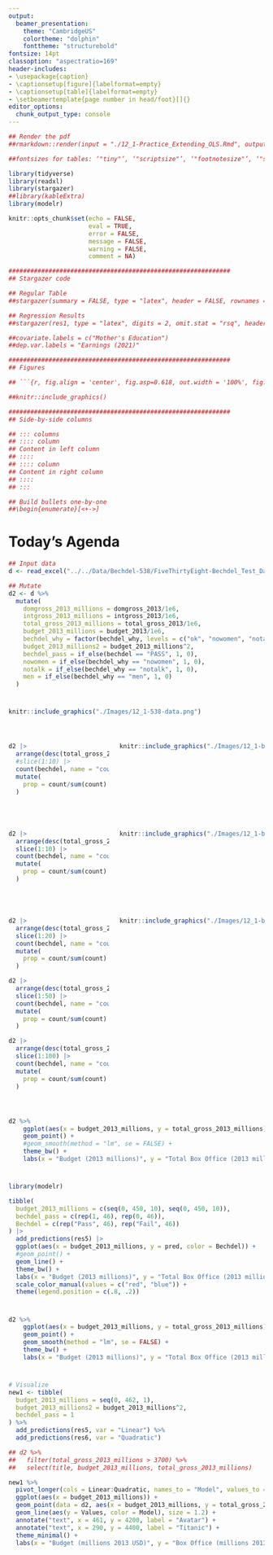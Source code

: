 ```yaml
---
output:
  beamer_presentation:
    theme: "CambridgeUS"
    colortheme: "dolphin"
    fonttheme: "structurebold"
fontsize: 14pt
classoption: "aspectratio=169"
header-includes:
- \usepackage{caption}
- \captionsetup[figure]{labelformat=empty}
- \captionsetup[table]{labelformat=empty}
- \setbeamertemplate{page number in head/foot}[]{}
editor_options: 
  chunk_output_type: console
---
```


```r
## Render the pdf
##rmarkdown::render(input = "./12_1-Practice_Extending_OLS.Rmd", output_file = "./12_1-Practice_Extending_OLS.pdf")

##fontsizes for tables: ‘"tiny"’, ‘"scriptsize"’, ‘"footnotesize"’, ‘"small"’, ‘"normalsize"’, ‘"large"’, ‘"Large"’, ‘"LARGE"’, ‘"huge"’, ‘"Huge"’

library(tidyverse)
library(readxl)
library(stargazer)
##library(kableExtra)
library(modelr)

knitr::opts_chunk$set(echo = FALSE,
                      eval = TRUE,
                      error = FALSE,
                      message = FALSE,
                      warning = FALSE,
                      comment = NA)

#############################################################
## Stargazer code

## Regular Table
##stargazer(summary = FALSE, type = "latex", header = FALSE, rownames = FALSE, float = FALSE)

## Regression Results
##stargazer(res1, type = "latex", digits = 2, omit.stat = "rsq", header = FALSE, font.size = "footnotesize", star.cutoffs = .05, notes = "*p < 0.05", notes.append = FALSE, dep.var.caption = "", float = FALSE)

##covariate.labels = c("Mother's Education")
##dep.var.labels = "Earnings (2021)"

#############################################################
## Figures

## ```{r, fig.align = 'center', fig.asp=0.618, out.width = '100%', fig.width = 7}

##knitr::include_graphics()

#############################################################
## Side-by-side columns

## ::: columns
## :::: column
## Content in left column
## ::::
## :::: column
## Content in right column
## ::::
## :::

## Build bullets one-by-one
##\begin{enumerate}[<+->]

```


# Today's Agenda
\begin{large}

Practice extending the OLS Regression

\begin{enumerate}

\item Dummy predictors
\item Categorical predictors
\item Transforming the variables
\item Transforming the model

\end{enumerate}

\end{large}

\vspace{.25in}

\begin{center}
Justin Leinaweaver (Spring 2022)
\end{center}

```r
## Input data
d <- read_excel("../../Data/Bechdel-538/FiveThirtyEight-Bechdel_Test_Data.xlsx", na = "NA")

## Mutate
d2 <- d %>%
  mutate(
    domgross_2013_millions = domgross_2013/1e6,
    intgross_2013_millions = intgross_2013/1e6,
    total_gross_2013_millions = total_gross_2013/1e6,
    budget_2013_millions = budget_2013/1e6,
    bechdel_why = factor(bechdel_why, levels = c("ok", "nowomen", "notalk", "men")),
    budget_2013_millions2 = budget_2013_millions^2,
    bechdel_pass = if_else(bechdel == "PASS", 1, 0),
    nowomen = if_else(bechdel_why == "nowomen", 1, 0),
    notalk = if_else(bechdel_why == "notalk", 1, 0),
    men = if_else(bechdel_why == "men", 1, 0)
  )
```


# 
\begin{center}
\textbf{Hickey, W. (2014, Apr 1). The Dollar-And-Cents Case Against Hollywood’s Exclusion of Women. FiveThirtyEight.}
\end{center}

```r
knitr::include_graphics("./Images/12_1-538-data.png")
```


# 
\begin{columns}
\begin{column}{.6\textwidth}
\vspace{.5in}
\begin{Large}
\begin{center}
\textbf{The Bechdel Test: Sexism at the Movies}
\end{center}
\end{Large}

\end{column}

\begin{column}{.4\textwidth}
```r
knitr::include_graphics("./Images/12_1-bechdel.jpg")
```
\end{column}
\end{columns}


# 
::: columns
:::: column
\begin{Large}
\begin{center}
\textbf{The Bechdel Test: Sexism at the Movies}

\vspace{.75in}

What proportion of movies in this dataset pass the Bechdel test?

\end{center}
\end{Large}

```r
d2 |>
  arrange(desc(total_gross_2013)) |>
  #slice(1:10) |>
  count(bechdel, name = "count") |>
  mutate(
    prop = count/sum(count)
  )
```

::::
:::: column
```r
knitr::include_graphics("./Images/12_1-bechdel.jpg")
```
::::
:::



# 
::: columns
:::: column
\begin{Large}
\begin{center}
\textbf{The Bechdel Test: Sexism at the Movies}

\vspace{.75in}

What proportion of the top 10 movies pass the Bechdel test?

\end{center}
\end{Large}

```r
d2 |>
  arrange(desc(total_gross_2013)) |>
  slice(1:10) |>
  count(bechdel, name = "count") |>
  mutate(
    prop = count/sum(count)
  )
```

::::
:::: column
```r
knitr::include_graphics("./Images/12_1-bechdel.jpg")
```
::::
:::



# 
::: columns
:::: column
\begin{Large}
\begin{center}
\textbf{The Bechdel Test: Sexism at the Movies}

\vspace{.75in}

Any better in the top 20? 50? Or 100?

\end{center}
\end{Large}

```r
d2 |>
  arrange(desc(total_gross_2013)) |>
  slice(1:20) |>
  count(bechdel, name = "count") |>
  mutate(
    prop = count/sum(count)
  )

d2 |>
  arrange(desc(total_gross_2013)) |>
  slice(1:50) |>
  count(bechdel, name = "count") |>
  mutate(
    prop = count/sum(count)
  )

d2 |>
  arrange(desc(total_gross_2013)) |>
  slice(1:100) |>
  count(bechdel, name = "count") |>
  mutate(
    prop = count/sum(count)
  )
```

::::
:::: column
```r
knitr::include_graphics("./Images/12_1-bechdel.jpg")
```
::::
:::




# 
\begin{Large}
\begin{center}
\textbf{Do sexist movies (Bechdel = Fail) make more money at the box office?}
\end{center}

\vspace{.5in}

\begin{itemize}
\item Regress total\_gross\_2013 on bechdel
\end{itemize}

\end{Large}



# 
\begin{Large}
\begin{center}
\textbf{Do sexist movies (Bechdel = Fail) make more money at the box office?}
\end{center}

\vspace{.5in}

\begin{enumerate}
\item Create a new dummy variable: bechdel\_pass

\item Rescale box office into millions of USD

\item Regress total\_gross\_2013 on bechdel\_pass
\end{enumerate}

\end{Large}



# 
\begin{center}
```r
##########
## Exercise 1
res1 <- d2 %>% lm(data = ., total_gross_2013_millions ~ bechdel_pass)

stargazer(res1, digits = 2, omit.stat = "rsq", star.cutoffs = .05, notes = "*p<0.05", notes.append = FALSE, dep.var.caption = "", dep.var.labels = c("Box Office (millions)"), header = FALSE, float = FALSE, font.size = "small")

#summary(res1)
```
\end{center}




# 
\begin{large}
\begin{center}
\textbf{Is the international market more sexist then the domestic market?}
\end{center}

\vspace{.5in}

Fit and evaluate the following two models:

\begin{itemize}
\item Model 1: Regress domgross\_2013 on bechdel\_pass
\item Model 2: Regress intgross\_2013 on bechdel\_pass
\end{itemize}

\end{large}


# 
\begin{center}
```r
##########
## Exercise 2
res2 <- d2 %>% lm(data = ., domgross_2013_millions ~ bechdel_pass)
res3 <- d2 %>% lm(data = ., intgross_2013_millions ~ bechdel_pass)

stargazer(res1, res2, res3, digits = 2, omit.stat = "rsq", star.cutoffs = .05, notes = "*p<0.05", notes.append = FALSE, dep.var.caption = "", dep.var.labels = c("Box Office (millions)", "Domestic", "International"), header = FALSE, float = FALSE, font.size = "footnotesize")
```
\end{center}



# 
\begin{large}

\begin{center}
\textbf{What kinds of sexism make the most money at the box office?}
\end{center}

\vspace{.25in}

\textbf{bechdel\_why}

\begin{enumerate}
\item nowomen = Fewer than two women
\item notalk = Women don't talk to each other
\item men = Women only talk about men
\item ok = Passes the test
\end{enumerate}

\end{large}



# 
\begin{large}

\begin{center}
\textbf{What kinds of sexism make the most money at the box office?}
\end{center}

\vspace{.25in}

\begin{enumerate}
\item Convert bechdel\_why to three dummies: nowomen, notalk and men (Baseline = "ok")

\item Regress total\_gross\_2013 on bechdel\_why dummies
\end{enumerate}

\end{large}



# 
\begin{center}
```r
##########
## Exercise 3
res4 <- d2 %>% lm(data = ., total_gross_2013_millions ~ nowomen + notalk + men)

stargazer(res4, digits = 2, omit.stat = "rsq", star.cutoffs = .05, notes = "*p<0.05", notes.append = FALSE, dep.var.caption = "", dep.var.labels = c("Box Office (millions)"), header = FALSE, float = FALSE, font.size = "footnotesize")

#summary(res4)
```
\end{center}



# 
\begin{large}

\begin{center}
\textbf{Is box office about sexism or budget size?}
\end{center}
\end{large}

```r
d2 %>%
    ggplot(aes(x = budget_2013_millions, y = total_gross_2013_millions)) +
    geom_point() +
    #geom_smooth(method = "lm", se = FALSE) +
    theme_bw() +
    labs(x = "Budget (2013 millions)", y = "Total Box Office (2013 millions)")
```
\begin{enumerate}
\item Rescale budget into millions of USD
\item Regress total\_gross\_2013 on bechdel\_pass and budget\_2013
\end{enumerate}



# 
\begin{center}
```r
##########
## Exercise 3
res5 <- d2 %>% lm(data = ., total_gross_2013_millions ~ bechdel_pass + budget_2013_millions)

stargazer(res1, res5, digits = 2, omit.stat = "rsq", star.cutoffs = .05, notes = "*p<0.05", notes.append = FALSE, dep.var.caption = "", dep.var.labels = c("Box Office (millions)"), header = FALSE, float = FALSE, font.size = "footnotesize")

#summary(res5)
```
\end{center}



#
```r
library(modelr)

tibble(
  budget_2013_millions = c(seq(0, 450, 10), seq(0, 450, 10)),
  bechdel_pass = c(rep(1, 46), rep(0, 46)),
  Bechdel = c(rep("Pass", 46), rep("Fail", 46))
) |>
  add_predictions(res5) |>
  ggplot(aes(x = budget_2013_millions, y = pred, color = Bechdel)) +
  #geom_point() +
  geom_line() +
  theme_bw() +
  labs(x = "Budget (2013 millions)", y = "Total Box Office (2013 millions)", color = "") +
  scale_color_manual(values = c("red", "blue")) +
  theme(legend.position = c(.8, .2))
```


# 
\begin{large}

\begin{center}
\textbf{Is box office about sexism or budget size?}
\end{center}
\end{large}

```r
d2 %>%
    ggplot(aes(x = budget_2013_millions, y = total_gross_2013_millions)) +
    geom_point() +
    geom_smooth(method = "lm", se = FALSE) +
    theme_bw() +
    labs(x = "Budget (2013 millions)", y = "Total Box Office (2013 millions)")
```
\begin{itemize}
\item Redo the last model but include a quadratic function of budget\_2013\_millions
\end{itemize}



# 
\begin{center}
```r
##########
res6 <- d2 %>% lm(data = ., total_gross_2013_millions ~ bechdel_pass + budget_2013_millions + budget_2013_millions2)

stargazer(res5, res6, digits = 2, omit.stat = "rsq", star.cutoffs = .05, notes = "*p<0.05", notes.append = FALSE, dep.var.caption = "", dep.var.labels = c("Box Office (millions)"), header = FALSE, float = FALSE, font.size = "scriptsize")
```
\end{center}



# 
```r
# Visualize
new1 <- tibble(
  budget_2013_millions = seq(0, 462, 1),
  budget_2013_millions2 = budget_2013_millions^2,
  bechdel_pass = 1
) %>%
  add_predictions(res5, var = "Linear") %>%
  add_predictions(res6, var = "Quadratic")

## d2 %>%
##   filter(total_gross_2013_millions > 3700) %>%
##   select(title, budget_2013_millions, total_gross_2013_millions)

new1 %>%
  pivot_longer(cols = Linear:Quadratic, names_to = "Model", values_to = "Values") %>%
  ggplot(aes(x = budget_2013_millions)) +
  geom_point(data = d2, aes(x = budget_2013_millions, y = total_gross_2013_millions), alpha = .5) +
  geom_line(aes(y = Values, color = Model), size = 1.2) +
  annotate("text", x = 461, y = 4200, label = "Avatar") +
  annotate("text", x = 290, y = 4400, label = "Titanic") +
  theme_minimal() +
  labs(x = "Budget (millions 2013 USD)", y = "Box Office (millions 2013 USD)")
```
